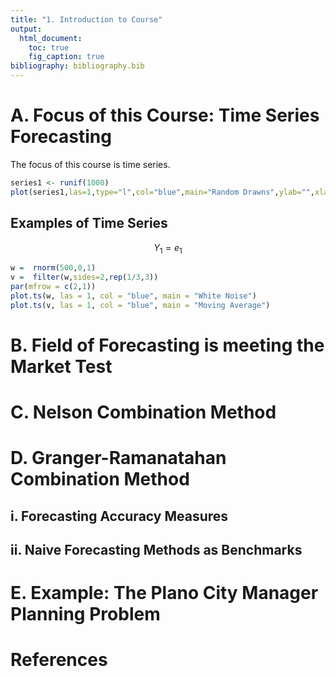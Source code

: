 ---
title: "1. Introduction to Course" 
output: 
  html_document:
    toc: true
    fig_caption: true
bibliography: bibliography.bib    
---
  
# A. Focus of this Course: Time Series Forecasting

The focus of this course is time series. 

```{r, echo=TRUE}
series1 <- runif(1000)
plot(series1,las=1,type="l",col="blue",main="Random Drawns",ylab="",xlab="index")
```

## Examples of Time Series


$$ Y_1 = e_1$$

```{r}
w =  rnorm(500,0,1)
v =  filter(w,sides=2,rep(1/3,3))
par(mfrow = c(2,1))
plot.ts(w, las = 1, col = "blue", main = "White Noise")
plot.ts(v, las = 1, col = "blue", main = "Moving Average")

```


# B. Field of Forecasting is meeting the Market Test

# C. Nelson Combination Method

# D. Granger-Ramanatahan Combination Method

## i. Forecasting Accuracy Measures

## ii. Naive Forecasting Methods as Benchmarks
  

# E. Example: The Plano City Manager Planning Problem

# References
